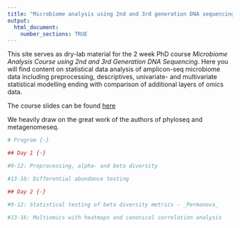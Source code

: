 ```yaml
---
title: "Microbiome analysis using 2nd and 3rd generation DNA sequencing + multivariate data analysis"
output: 
  html_document:
    number_sections: TRUE
---
```


This site serves as dry-lab material for the 2 week PhD course  _Microbiome Analysis Course using 2nd and 3rd Generation DNA Sequencing_. Here you will find content on statistical data analysis of amplicon-seq microbiome data including preprocessing, descriptives, univariate- and multivariate statistical modelling ending with comparison of additional layers of omics data. 

The course slides can be found [here](https://github.com/mortenarendt/MicrobiomeDataAnalysis/blob/master/figs/MicrobiomeDatanalysis.pdf)

We heavily draw on the great work of the authors of phyloseq and metagenomeseq. 

```r

# Program {-}

## Day 1 {-}

#9-12: Preprocessing, alpha- and beta diversity

#13-16: Differential abundance testing

## Day 2 {-}

#9-12: Statistical testing of beta diversity metrics - _Permanova_

#13-16: Multiomics with heatmaps and canonical correlation analysis
  
```
